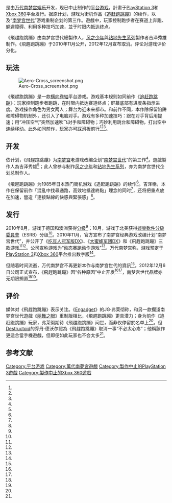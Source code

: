 {{NoteTA
| G1 = Games
}}

{{Infobox video game
| title = 飛趕跑跳蹦
| japanese = エアロクロス
| image = Aero-Cross key visual.png
| caption = 主视觉艺术图
| developer = [[万代南梦宫游戏|万代南梦宫游戏]]
| publisher = 万代南梦宫游戏
| producer = 吉泽秀雄
| platforms = [[Xbox_360|Xbox 360]]、[[PlayStation_3|PlayStation 3]]
| released = 取消
| genre = [[平台游戏|平台]]
}}

{{vgname|飛趕跑跳蹦|ja=エアロクロス|en=Aero-Cross}}是由[[万代南梦宫娱乐|万代南梦宫娱乐]]开发，现已中止制作的[[平台游戏|平台游戏]]，計畫于[[PlayStation_3|PlayStation 3]]和[[Xbox_360|Xbox 360]]平台发行。据原计划，游戏为街机作品《[[追赶跑跳蹦|追赶跑跳蹦]]》的续作，以及“[[南梦宫世代|南梦宫世代]]”游戏重制企划的第三作。遊戲中，玩家控制跑步者在赛道上奔跑、躲避障碍、利用多种技巧加速，並于时限内抵达终点。

《飛趕跑跳蹦》由南梦宫世代總製作人，[[風之少年系列|风之少年]]與[[钻地先生系列|钻地先生系列]]製作者吉泽秀雄制作。《飛趕跑跳蹦》于2010年11月公开，2012年12月宣布取消。评论对游戏评价分化。

== 玩法 ==

[[File:Aero-Cross_screenshot.png|thumb]]

《飛趕跑跳蹦》是一款[[横向卷轴游戏|横向卷轴]]平台游戏。游戏基本规则如同前作《[[追赶跑跳蹦|追赶跑跳蹦]]》：玩家控制跑步者跑跳，在时限内抵达赛道终点；屏幕底部有进度条指示进度。游戏操作角色为男女两人；舞台为近未来都市。和前作不同，本作除保留陷阱和障碍物机制外，还引入了电脑对手。游戏有多种加速技巧：跟在对手背后用{{illm|滑流|WD=Q2303209}}提速；用“冲压空气”突然加速吹飞对手和障碍物；巧妙利用跳台和障碍物，打出空中连续移动。此外如同前作，玩家亦可踩滑板前行<ref name="4Gamer" /><ref name="BzocN" /><ref name="mAqFT" />。

== 开发 ==

依计划，《飛趕跑跳蹦》为[[南梦宫|南梦宫]]老游戏改编企划“[[南梦宫世代|南梦宫世代]]”的第三作<ref name="fDMmB" />。遊戲製作人為吉泽秀雄<ref name="Vol. 13" />；此人曾参与制作[[风之少年系列|风之少年]]和[[钻地先生系列|钻地先生系列]]，亦为南梦宫世代企划总制作人。

《飛趕跑跳蹦》为1985年日本热门街机游戏《追赶跑跳蹦》的续作<ref name="BzocN" />。吉泽稱，本作在保留前作「混亂中找尋通路，高效地抵達終點」理念的同时<ref name="Vol. 13" />，还将把重点放在加速，營造「連接點線的快感與緊張感」<ref name="blt82" />。

== 发行 ==

2010年8月，游戏于德国和澳洲获得[[电子游戏分级系统|分级]]<ref name="jxFaQ" />；10月，游戏于北美获得[[娛樂軟件分級委員會|娛樂軟件分級委員會]]（ESRB）分级<ref name="7ocY6" />。2010年11月，官方宣布了南梦宫经典游戏改编计划“南梦宫世代”，并公开了《[[吃豆人冠军版DX|吃豆人冠军版DX]]》、《[[大蜜蜂军团DX|大蜜蜂军团DX]]》和《飛趕跑跳蹦》三款游戏<ref name="fcxvU" /><ref name="Qfcxx" />。公司宣称游戏为“动态赛跑动作游戏”<ref name="A20O5" />。万代南梦宫称，游戏预定于[[PlayStation_3|PlayStation 3]]和[[Xbox_360|Xbox 360]]平台推出数字版<ref name="4Gamer" />。

但随着时间流逝，万代南梦宫不再更新本作与南梦宫世代的資訊<ref name="CUulV" />。2012年12月6日公司正式宣布，《飛趕跑跳蹦》因“各种原因”中止开发<ref name="UZvN1" /><ref name="QBLcN" />，南梦宫世代品牌亦无期限搁置<ref name="mPhMS" /><ref name="H8hRX" />。

== 评价 ==

媒体对《飛趕跑跳蹦》表示关注。《[[Engadget|Engadget]]》的JG·弗莱彻称，和另一款擱淺南梦宫世代遊戲《[[丽舞之眼|丽舞之眼]]》重制版相比，《飛趕跑跳蹦》更具潜力；身为前作《追赶跑跳蹦》玩家，弗莱彻期待《飛趕跑跳蹦》问世，而非仅停留於名单上<ref name="hEFRU" />。但[[Destructoid|Destructoid]]的乔丹·德沃尔認為《飛趕跑跳蹦》取消一事“不必太心疼”；他稱該作更适合當手機遊戲，但即便如此玩家也不会太多<ref name="gmgHd" />。

== 参考文献 ==

{{reflist|refs=
<ref name="4Gamer">{{cite web | last1 = Matsumoto | first1 = Ryuichi | title = バンダイナムコゲームス，「エアロクロス」の制作を発表。あの「メトロクロス」が現代の技術でド派手なアクションゲームに生まれ変わった | url = https://www.4gamer.net/games/000/G000000/20110614005/ | website = [[4Gamer.net|4gamer.net]] | accessdate = 2020-04-25 | archiveurl = https://web.archive.org/web/20191128055119/https://www.4gamer.net/games/000/G000000/20110614005/ | archivedate = 2019-11-28 | language = ja | date = 2011-07-16}}</ref>
<ref name="BzocN">{{cite web | last1 = Shiga | first1 = Yasuki | title = バンダイナムコ、PS3/Xbox 360「エアロクロス」 「メトロクロス」が“超進化”を遂げて復活！ | url = https://game.watch.impress.co.jp/docs/news/453423.html | website = Game Watch | publisher = Impress Group | accessdate = 2020-04-25 | archiveurl = https://web.archive.org/web/20190627224223/https://game.watch.impress.co.jp/docs/news/453423.html | archivedate = 2019-06-27 | language = ja | date = 2011-06-16}}</ref>
<ref name="Vol. 13">{{cite news | title = Aero-Cross – Interview #2 with Hideo Yoshizawa, Producer of Aero-Cross | url = http://ng.namco-ch.net/eng/news/ng_top_13th.html | accessdate = 2020-04-25 | agency = ''NG News'' | issue = Vol. 13 | publisher = [[万代南梦宫娱乐|Namco Bandai Games]] | archiveurl = https://web.archive.org/web/20200425220625/http://ng.namco-ch.net/eng/news/ng_top_13th.html | archivedate = 2020-04-25}}</ref>
<ref name="mAqFT">{{Cite web | url = https://dengekionline.com/elem/000/000/373/373611/ | title = 『メトロクロス』が現代の技術で進化した！ PS3/X360『エアロクロス』 | author = | date = 2011-06-16 | website = 電撃オンライン | publisher = KADOKAWA Game Linkage | accessdate = 2020-10-08}}</ref>
<ref name="fDMmB">{{cite web | last1 = Dutton | first1 = Fred | title = Aero-Cross is next Namco Generations title | url = https://www.eurogamer.net/articles/2011-06-21-aero-cross-is-next-namco-generations-title | website = [[Eurogamer|Eurogamer]] | accessdate = 2020-04-25 | archiveurl = https://web.archive.org/web/20110908014002/http://www.eurogamer.net/articles/2011-06-21-aero-cross-is-next-namco-generations-title | archivedate = 2011-09-08 | date = 2011-06-26}}</ref>
<ref name="blt82">{{Cite web | url = http://ng.namco-ch.net/news/ng_top_vol13.html | title = 『NGニュース』の特徴とは!? : ナムコジェネレーションズ | publisher = バンダイナムコゲームス | accessdate = 2020-10-08}}</ref>
<ref name="jxFaQ">{{cite web | last1 = Fletcher | first1 = JC | title = Namco's 'Metro Cross' and 'Aero-Cross' rated | url = https://www.engadget.com/2010-08-31-namcos-metro-cross-and-aero-cross-rated.html | website = [[Engadget|Engadget]] | publisher = [[威訊媒體|Verizon Media]] | accessdate = 2020-04-25 | archiveurl = https://web.archive.org/web/20200425212850/https://www.engadget.com/2010-08-31-namcos-metro-cross-and-aero-cross-rated.html | archivedate = 2020-04-25 | date = 2010-08-31}}</ref>
<ref name="7ocY6">{{cite web | last1 = Barker | first1 = Sammy | title = Metro-Cross Successor "Aero-Cross" Confirmed For PlayStation 3 | url = http://www.pushsquare.com/news/2010/10/metro_cross_successor_aero_cross_confirmed_for_playstation_3 | website = Push Square | publisher = Gamers Network | accessdate = 2020-04-25 | archiveurl = https://web.archive.org/web/20170718110458/http://www.pushsquare.com/news/2010/10/metro_cross_successor_aero_cross_confirmed_for_playstation_3 | archivedate = 2017-07-18 | date = 2010-10-11}}</ref>
<ref name="fcxvU">{{cite web | last1 = Totilo | first1 = Stephen | title = New Pac-Man Begets New Galaga Begets New, Uh, Metro-Cross | url = https://kotaku.com/new-pac-man-begets-new-galaga-begets-new-uh-metro-cro-5691408 | website = [[Kotaku|Kotaku]] | accessdate = 2020-04-25 | archiveurl = https://web.archive.org/web/20200325202249/https://kotaku.com/new-pac-man-begets-new-galaga-begets-new-uh-metro-cro-5691408 | archivedate = 2020-03-25 | date = 2010-11-16}}</ref>
<ref name="Qfcxx">{{Cite web | url = https://gnn.gamer.com.tw/detail.php?sn=48596 | title = 「NAMCO 世代」經典重生！ 首款《小精靈 冠軍版 DX》11 月登場 | author = Sam | date = 2010-11-16 | website = 巴哈姆特電玩資訊站 | publisher = 旺普網路資訊 | accessdate = 2020-10-08}}</ref>
<ref name="A20O5">{{cite web | title = Aero-Cross official homepage | url = http://ng.namco-ch.net/aerocross/index.html | publisher = [[万代南梦宫娱乐|Namco Bandai Games]] | accessdate = 2020-04-24 | archiveurl = https://web.archive.org/web/20121120164514/http://ng.namco-ch.net/aerocross/index.html | archivedate = 2012-11-20 | language = ja}}</ref>
<ref name="CUulV">{{cite web | last1 = Fletcher | first1 = JC | title = Aero Cross release plans crossed out | url = https://www.engadget.com/2012-12-06-aero-cross-release-plans-crossed-out.html | website = [[Engadget|Engadget]] | publisher = [[威訊媒體|Verizon Media]] | accessdate = 2020-04-25 | archiveurl = https://web.archive.org/web/20200425224028/https://www.engadget.com/2012-12-06-aero-cross-release-plans-crossed-out.html | archivedate = 2020-04-25 | date = 2012-12-06}}</ref>
<ref name="UZvN1">{{cite web | last1 = Saeki | first1 = Kenji | title = PS3/Xbox 360「エアロクロス」開発を断念。 | url = https://game.watch.impress.co.jp/docs/news/577650.html | website = Game Watch | publisher = Impress Group | accessdate = 2020-03-25 | archiveurl = https://web.archive.org/web/20190627224225/https://game.watch.impress.co.jp/docs/news/577650.html | archivedate = 2019-06-27 | language = ja | date = 2012-12-06}}</ref>
<ref name="QBLcN">{{cite web | title = 『メトロクロス』をリメイクしたACT『エアロクロス』が開発中止 | url = https://dengekionline.com/elem/000/000/569/569132/ | website = Dengeki Online | publisher = Dengeki | accessdate = 2020-04-25 | archiveurl = https://web.archive.org/web/20190627224223/https://dengekionline.com/elem/000/000/569/569132/ | archivedate = 2019-06-27 | language = ja | date = 2012-12-06}}</ref>
<ref name="mPhMS">{{cite web | title = With Aero-Cross Canceled, The Namco Generations Series Ends Too | url = https://www.siliconera.com/with-aero-cross-canceled-the-namco-generations-series-ends-too/ | website = Siliconera | accessdate = 2020-03-25 | archiveurl = https://web.archive.org/web/20200325165927/https://www.siliconera.com/with-aero-cross-canceled-the-namco-generations-series-ends-too/ | archivedate = 2020-03-25 | date = 2012-12-08}}</ref>
<ref name="H8hRX">{{cite web | title = プレイステーション3・Xbox 360 ダウンロード専用ソフト「エアロクロス」開発中止のお知らせ | url = https://web.archive.org/web/20121222044228/http://www.bandainamcogames.co.jp/cs_support/info/aerocross.html | publisher = [[万代南梦宫娱乐|Namco Bandai Games]] | accessdate = 2020-04-22 | archiveurl = https://web.archive.org/web/20121222044228/http://www.bandainamcogames.co.jp/cs_support/info/aerocross.html | archivedate = 2012-12-22 | language = ja | date = 2012-12-06}}</ref>
<ref name="hEFRU">{{cite web | last1 = Fletcher | first1 = JC | title = Dancing Eyes and the death of a Generation | url = https://www.engadget.com/2012-10-19-dancing-eyes-and-the-death-of-a-generation.html | website = [[Engadget|Engadget]] | publisher = [[威訊媒體|Verizon Media]] | accessdate = 2020-03-25 | archiveurl = https://web.archive.org/web/20200325204950/https://www.engadget.com/2012-10-19-dancing-eyes-and-the-death-of-a-generation.html | archivedate = 2020-03-25 | date = 2012-10-19}}</ref>
<ref name="gmgHd">{{cite web | last1 = Devore | first1 = Jordan | title = Namco Generations game Aero-Cross canceled | url = https://www.destructoid.com/namco-generations-game-aero-cross-canceled-240158.phtml | website = [[Destructoid|Destructoid]] | accessdate = 2020-03-25 | archiveurl = https://web.archive.org/web/20151101114613/https://www.destructoid.com/namco-generations-game-aero-cross-canceled-240158.phtml | archivedate = 2015-11-01 | date = 2012-12-08}}</ref>
}}

{{DEFAULTSORT:Aero-cross}}
[[Category:平台游戏|Category:平台游戏]]
[[Category:萬代南夢宮遊戲|Category:萬代南夢宮遊戲]]
[[Category:製作中止的PlayStation_3遊戲|Category:製作中止的PlayStation 3遊戲]]
[[Category:製作中止的Xbox_360遊戲|Category:製作中止的Xbox 360遊戲]]